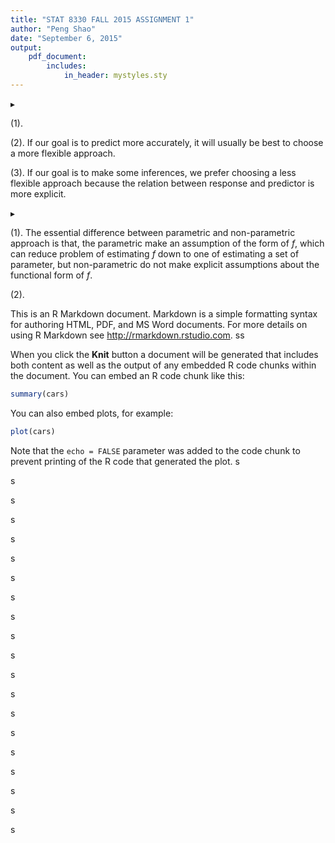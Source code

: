 ```yaml
---
title: "STAT 8330 FALL 2015 ASSIGNMENT 1"
author: "Peng Shao"
date: "September 6, 2015"
output: 
    pdf_document:
        includes:
            in_header: mystyles.sty
---
```


$\blacktriangleright$ \textbf{Exercises 2.5.\quad Solution.} 

(1). \begin{itemize}
\item advantage: can fit many different functional forms; low bias; usually predict more accurately
\item disadvantage: overfitting problem; sually hard to interpret; high variance
\end{itemize}

(2). If our goal is to predict more accurately, it will usually be best to choose a more flexible approach.

(3). If our goal is to make some inferences, we prefer choosing a less flexible approach because the relation between response and predictor is more explicit.

$\blacktriangleright$ \textbf{Exercises 2.6.\quad Solution.} 

(1). The essential difference between parametric and non-parametric approach is that, the parametric make an assumption of the form of $f$, which can reduce problem of estimating $f$ down to one of estimating a set of parameter, but non-parametric do not make explicit assumptions about the functional form of $f$.


(2). \begin{itemize}
\item advantage: it is easier to estimate parameter; the relation between response and predictor is more explicit; 
\item disadvantage: the model we choose will usually not match the true unknown form of $f$; sometimes need more assumption.
\end{itemize}




This is an R Markdown document. Markdown is a simple formatting syntax for authoring HTML, PDF, and MS Word documents. For more details on using R Markdown see <http://rmarkdown.rstudio.com>.
\ba
ss
\ea



When you click the **Knit** button a document will be generated that includes both content as well as the output of any embedded R code chunks within the document. You can embed an R code chunk like this:

```r
summary(cars)
```

You can also embed plots, for example:

```r
plot(cars)
```

Note that the `echo = FALSE` parameter was added to the code chunk to prevent printing of the R code that generated the plot.
s

s

s

s

s

s

s

s

s

s

s

s

s

s

s

s

s

s

s

s

